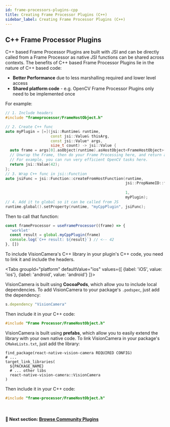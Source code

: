```yaml
---
id: frame-processors-plugins-cpp
title: Creating Frame Processor Plugins (C++)
sidebar_label: Creating Frame Processor Plugins (C++)
---
```



## C++ Frame Processor Plugins

C++ based Frame Processor Plugins are built with JSI and can be directly called from a Frame Processor as native JSI functions can be shared across contexts.
The benefits of C++ based Frame Processor Plugins lie in the nature of C++ based code:

- **Better Performance** due to less marshalling required and lower level access
- **Shared platform code** - e.g. OpenCV Frame Processor Plugins only need to be implemented once

For example:

```cpp
// 1. Include headers
#include "frameprocessor/FrameHostObject.h"

// 2. Create C++ func
auto myPlugin = [=](jsi::Runtime& runtime,
                    const jsi::Value& thisArg,
                    const jsi::Value* args,
                    size_t count) -> jsi::Value {
  auto frame = args[0].asObject(runtime).asHostObject<FrameHostObject>(runtime);
  // Unwrap the Frame, then do your Frame Processing here, and return any JSI value as a result.
  // For example, you can run very efficient OpenCV tasks here.
  return jsi::Value(42);
};
// 3. Wrap C++ func in jsi::Function
auto jsiFunc = jsi::Function::createFromHostFunction(runtime,
                                                     jsi::PropNameID::forUtf8(runtime,
                                                                              "myCppPlugin"),
                                                     1,
                                                     myPlugin);
// 4. Add it to global so it can be called from JS
runtime.global().setProperty(runtime, "myCppPlugin", jsiFunc);
```

Then to call that function:

```js
const frameProcessor = useFrameProcessor((frame) => {
  'worklet'
  const result = global.myCppPlugin(frame)
  console.log(`C++ result: ${result}`) // <-- 42
}, [])
```

To include VisionCamera's C++ library in your plugin's C++ code, you need to link it and include the headers.


<Tabs
  groupId="platform"
  defaultValue="ios"
  values={[
    {label: 'iOS', value: 'ios'},
    {label: 'android', value: 'android'}
  ]}>
<TabItem value="ios">

VisionCamera is built using **CocoaPods**, which allow you to include local dependencies.
To add VisionCamera to your package's `.podspec`, just add the dependency:

```ruby
s.dependency "VisionCamera"
```

Then include it in your C++ code:

```cpp
#include "Frame Processor/FrameHostObject.h"
```

</TabItem>
<TabItem value="android">

VisionCamera is built using **prefabs**, which allow you to easily extend the library with your own native code.
To link VisionCamera in your package's `CMakeLists.txt`, just add the library:

```make
find_package(react-native-vision-camera REQUIRED CONFIG)
# ...
target_link_libraries(
  ${PACKAGE_NAME}
  # ... other libs
  react-native-vision-camera::VisionCamera
)
```

Then include it in your C++ code:

```cpp
#include "frame-processor/FrameHostObject.h"
```

</TabItem>
</Tabs>

<br />

#### 🚀 Next section: [Browse Community Plugins](frame-processor-plugin-list)
